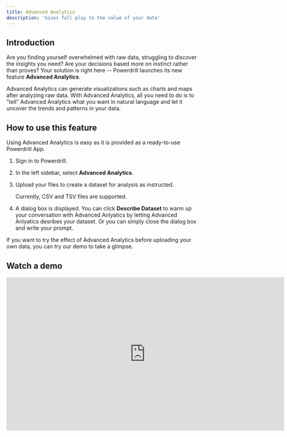 ```yaml
---
title: Advanced Analytics
description: 'Gives full play to the value of your data'
---
```


## Introduction

Are you finding yourself overwhelmed with raw data, struggling to discover the insights you need? Are your decisions based more on instinct rather than proves? Your solution is right here -- Powerdrill launches its new feature **Advanced Analytics**.

Advanced Analytics can generate visualizations such as charts and maps after analyzing raw data. With Advanced Analytics, all you need to do is to "tell" Advanced Analytics what you want in natural language and let it uncover the trends and patterns in your data.


## How to use this feature

Using Advanced Analytics is easy as it is provided as a ready-to-use Powerdrill App.

1. Sign in to Powerdrill.
2. In the left sidebar, select **Advanced Analytics**.
3. Upload your files to create a dataset for analysis as instructed.

    Currently, CSV and TSV files are supported.

4. A dialog box is displayed. You can click **Describe Dataset** to warm up your conversation with Advanced Anlyatics by letting Advanced Anlyatics desribes your dataset. Or you can simply close the dialog box and write your prompt.

If you want to try the effect of Advanced Analytics before uploading your own data, you can try our demo to take a glimpse.


## Watch a demo


<iframe width="724" height="400" src="https://www.youtube.com/embed/D_f02StlTZ4" title="Seeking AI-driven advanced analytics - https://powerdrill.ai" frameborder="0" allow="accelerometer; autoplay; clipboard-write; encrypted-media; gyroscope; picture-in-picture; web-share" allowfullscreen></iframe>



